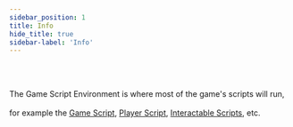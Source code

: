 ```yaml
---
sidebar_position: 1
title: Info
hide_title: true
sidebar-label: 'Info'
---
```


<br></br>

The Game Script Environment is where most of the game's scripts will run, <br></br>
for example the [Game Script](/docs/lua/game_script_env/Classes/GameClass), [Player Script](/docs/lua/game_script_env/Classes/PlayerClass), [Interactable Scripts](/docs/lua/game_script_env/Classes/ShapeClass), etc.